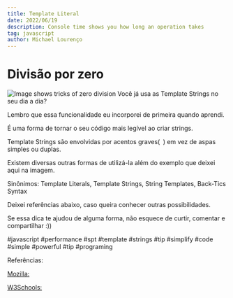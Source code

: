 ```yaml
---
title: Template Literal
date: 2022/06/19
description: Console time shows you how long an operation takes 
tag: javascript
author: Michael Lourenço
---
```


# Divisão por zero

<Image
  src="/images/SPT-TEMPLATE-LITERAL.png"
  alt="Image shows tricks of zero division"
  width={1278}
  height={900}
  priority
  className="next-image"
/>
Você já usa as Template Strings no seu dia a dia?

Lembro que essa funcionalidade eu incorporei de primeira quando aprendi. 

É uma forma de tornar o seu código mais legível ao criar strings.

Template Strings são envolvidas por acentos graves(` `) em vez de aspas simples ou duplas.

Existem diversas outras formas de utilizá-la além do exemplo que deixei aqui na imagem.

Sinônimos: Template Literals, Template Strings, String Templates, Back-Tics Syntax

Deixei referências abaixo, caso queira conhecer outras possibilidades.

Se essa dica te ajudou de alguma forma, não esquece de curtir, comentar e compartilhar :)) 

#javascript #performance #spt #template #strings #tip #simplify #code #simple #powerful #tip #programing

Referências:

[Mozilla:](https://mzl.la/3xEaWtb)

[W3Schools:](https://bit.ly/3HwUaR0)

